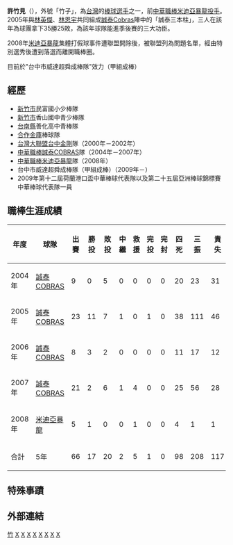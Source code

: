 {{blpsources|time=2022-05-12}}{{nofootnotes|time=2022-05-12}}{{Infobox CPBL player|
bgcolor1=orange|
bgcolor2=black|
textcolor1=black|
textcolor2=white|
name=許竹見|
image=|
width=130|
position=投手|
team=台中市威達超舜成棒隊（甲組成棒）|
number=18|
bats=右|
throws=右|
birthdate={{birth_date_and_age|1981|1|25|mf=y}}|
birthplace=[[台灣|台灣]][[新竹市|新竹市]]|
debutdate=4月9日|
debutyear=2004年|
debutteam=誠泰COBRAS|
statyear=2008年10月10日|
stat1label=勝投－敗投|
stat1value=17－20|
stat2label=三振－四死|
stat2value=208－98|
stat3label=[[防禦率|防禦率]]|
stat3value=3.86|
awards=<nowiki></nowiki>
*[[中華職棒最佳進步獎|中華職棒最佳進步獎]]：2005
formerteams=<nowiki></nowiki>
*[[誠泰COBRAS|誠泰COBRAS]] （2004－2007年） 
*[[米迪亞暴龍|米迪亞暴龍]] （2008年） 
*台中市威達超舜成棒隊 （甲組成棒）（2009年至今） |
}}
'''許竹見'''（{{bd|1981年|1月25日}}），外號「竹子」，為[[台灣|台灣]]的[[棒球|棒球]][[選手|選手]]之一，前[[中華職棒|中華職棒]][[米迪亞暴龍|米迪亞暴龍]][[投手|投手]]。2005年與[[林英傑|林英傑]]、[[林恩宇|林恩宇]]共同組成[[誠泰Cobras|誠泰Cobras]]陣中的「誠泰三本柱」，三人在該年為球團拿下35勝25敗，為該年球隊能進季後賽的三大功臣。

2008年[[米迪亞暴龍|米迪亞暴龍]]集體打假球事件遭聯盟開除後，被聯盟列為問題名單，經由特別選秀後遭到落選而離開職棒圈。

目前於"台中市威達超舜成棒隊"效力（甲組成棒）

==經歷==
*[[新竹市|新竹市]]民富國小少棒隊 
*[[新竹市|新竹市]]香山國中青少棒隊 
*[[台南縣|台南縣]]善化高中青棒隊 
*[[合作金庫|合作金庫]]棒球隊 
*[[台灣大聯盟|台灣大聯盟]][[台中金剛|台中金剛]]隊（2000年－2002年） 
*[[中華職棒|中華職棒]][[誠泰COBRAS|誠泰COBRAS]]隊（2004年－2007年）
*[[中華職棒|中華職棒]][[米迪亞暴龍|米迪亞暴龍]]隊（2008年）
*台中市威達超舜成棒隊（甲組成棒）（2009年－） 
*2009年第十二屆荷蘭港口盃中華棒球代表隊以及第二十五屆亞洲棒球錦標賽中華棒球代表隊一員

==職棒生涯成績==
{|border=1 width="800px"
|- align=middle 
!年度||球隊||出賽||勝投||敗投||中繼||救援||完投||完封||四死||三振||責失||投球局數||防禦率
|- align=center
|2004年||[[誠泰COBRAS|誠泰COBRAS]]||9||0||5||0||0||0||0||20||23||31||32.1||8.63
|- align=center
|2005年||[[誠泰COBRAS|誠泰COBRAS]]||23||11||7||1||0||1||0||38||111||46||130.1||3.18
|- align=center
|2006年||[[誠泰COBRAS|誠泰COBRAS]]||8||3||2||0||0||0||0||11||17||12||36.0||3.00
|- align=center
|2007年||[[誠泰COBRAS|誠泰COBRAS]]||21||2||6||1||4||0||0||25||56||28||71.0||3.42
|- align=center
|2008年||[[米迪亞暴龍|米迪亞暴龍]]||5||1||0||0||1||0||0||4||1||1||3.0||3.00
|-style="background:CRIMSON" align=middle 
!合計||5年||66||17||20||2||5||1||0||98||208||117||272.2||3.86
|}

==特殊事蹟==
==外部連結==
{{台灣棒球維基館}}
{{中華職棒球員資料|id=G039|name=許竹見}}

{{start box}}
{{s-before|[[李明進|李明進]]}}
{{s-title|[[中華職棒最佳進步獎|中華職棒最佳進步獎]]|2005年}}
{{s-after|[[曾兆豪|曾兆豪]]}}
{{s-before|[[林恩宇|林恩宇]]}}
{{s-title|[[誠泰COBRAS開幕戰先發投手|誠泰COBRAS開幕戰先發投手]]|2007年}}
{{s-after|球隊轉賣}}
{{end box}}

{{中華職棒最佳進步獎}}
{{1999年第十八屆IBA世界青棒錦標賽中華青棒代表隊}}
{{2006年世界棒球經典賽中華成棒隊選手列表}}

[[Category:許姓|竹]]
[[Category:在世人物|X]]
[[Category:1981年出生|X]]
[[Category:台灣棒球運動員|X]]
[[Category:中華成棒隊選手|X]]
[[Category:米迪亞暴龍隊球員|X]]
[[Category:誠泰COBRAS隊球員|X]]
[[Category:中華職棒最佳進步獎得主|X]]
[[Category:2006年世界棒球經典賽中華成棒隊選手|X]]